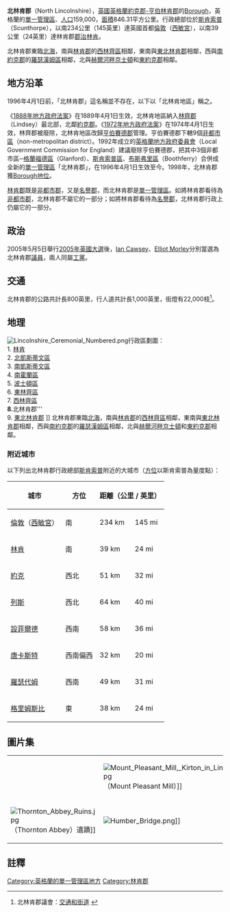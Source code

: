 {{NoteTA
|1=zh-cn:约克郡东区;zh-hk:東約克郡;zh-tw:約克郡東瑞丁
|2=zh-cn:赫尔河畔金斯顿;zh-hk:赫爾河畔京士頓;zh-tw:赫爾河畔京斯頓
|3=zh-cn:利兹; zh-hk:列斯; zh-tw:里茲
|4=zh-cn:设菲尔德;zh-hk:設菲爾德;zh-tw:雪菲爾
}}
{{Infobox UK district
|中文名 = 北林肯郡
|name = North Lincolnshire
|image_skyline = Market Place, Brigg.jpg
|image_caption = [[布里格|布里格]]（Brigg）市中心
|image_map = EnglandNorthLincolnshire.png
|mapsize=200px
|map_caption = 北林肯郡在[[英格蘭|英格蘭]]的位置
|status  = [[單一管理區|單一管理區]]<br>[[Borough|Borough]]
|country = [[英格蘭|英格蘭]]
|region  = [[約克郡-亨伯|約克郡-亨伯]]
|admincounty  = [[林肯郡|林肯郡]]
|area   = 第41<br>846.31 km²
|adminhq = [[斯肯索普|斯肯索普]]
|onscode = 00FD
|density_rank = 第266
|ethnicity = 96.5% [[白人|白人]]<br>2.0% [[南亞|南亞]]裔<ref>[http://www.neighbourhood.statistics.gov.uk/dissemination/LeadTableView.do?a=3&b=276824&c=north+lincolnshire&d=13&e=13&g=392382&i=1001x1003x1004&m=0&r=1&s=1206654685968&enc=1&dsFamilyId=1812 Neighbourhood.statistics.gov.uk]</ref>
|politics = 北林肯郡議會
|website=[https://web.archive.org/web/20160122041738/http://www.northlincs.gov.uk/ Northlincs.gov.uk]
|leadership = Leader & Cabinet
|executive  = {{English district control|ONS=00FD}}
|mayor  = 
|mp  = [[Ian_Cawsey|Ian Cawsey]] [[工黨_(英國)|工黨]]<br>[[Elliot_Morley|Elliot Morley]] 工黨
|year = 2005年
}}
'''北林肯郡'''（North Lincolnshire），[[英國|英國]][[英格蘭|英格蘭]][[約克郡-亨伯|約克郡-亨伯]][[林肯郡|林肯郡]]的[[英國的自治市鎮|Borough]]，英格蘭的[[單一管理區|單一管理區]]、[[人口|人口]]159,000，[[面積|面積]]846.31平方公里。行政總部位於[[斯肯索普|斯肯索普]]（Scunthorpe），以南234公里（145英里）達英國首都[[倫敦|倫敦]]（[[西敏宮|西敏宮]]），以南39公里（24英里）達林肯郡[[郡治|郡治]][[林肯_(林肯郡)|林肯]]。

北林肯郡東臨[[北海_(大西洋)|北海]]，南與[[林肯郡|林肯郡]]的[[西林齊區|西林齊區]]相鄰，東南與[[東北林肯郡|東北林肯郡]]相鄰，西與[[南約克郡|南約克郡]]的[[羅瑟漢姆區|羅瑟漢姆區]]相鄰，北與[[赫爾河畔京士頓|赫爾河畔京士頓]]和[[東約克郡|東約克郡]]相鄰。

==地方沿革==
1996年4月1日前，「北林肯郡」這名稱並不存在，以下以「北林肯地區」稱之。

《[[1888年地方政府法案|1888年地方政府法案]]》在1889年4月1日生效，北林肯地區納入[[林齊郡|林齊郡]]（Lindsey）最北部，北鄰[[約克郡|約克郡]]。《[[1972年地方政府法案|1972年地方政府法案]]》在1974年4月1日生效，林齊郡被廢除，北林肯地區改歸[[亨伯賽德郡|亨伯賽德郡]]管理。亨伯賽德郡下轄9個[[非都市區|非都市區]]（non-metropolitan district）。1992年成立的[[英格蘭地方政府委員會_(1992年)|英格蘭地方政府委員會]]（Local Government Commission for England）建議廢除亨伯賽德郡，把其中3個非都市區─[[格蘭福德區|格蘭福德區]]（Glanford）、[[斯肯索普|斯肯索普區]]、[[布斯弗里區|布斯弗里區]]（Boothferry）合併成全新的[[單一管理區|單一管理區]]「北林肯郡」，在1996年4月1日生效至今。1998年，北林肯郡獲[[英國的自治市鎮|Borough地位]]。

[[林肯郡|林肯郡]]既是[[非都市郡|非都市郡]]，又是[[名譽郡|名譽郡]]，而北林肯郡是[[單一管理區|單一管理區]]。如將林肯郡看待為[[非都市郡|非都市郡]]，北林肯郡不屬它的一部分；如將林肯郡看待為[[名譽郡|名譽郡]]，北林肯郡行政上仍屬它的一部分。

==政治==
2005年5月5日舉行[[2005年英國大選|2005年英國大選]]後，[[Ian_Cawsey|Ian Cawsey]]、[[Elliot_Morley|Elliot Morley]]分別當選為北林肯郡[[議員|議員]]，兩人同屬[[工黨_(英國)|工黨]]。

==交通==
北林肯郡的公路共計長800英里，行人道共計長1,000英里，街燈有22,000枝<ref>北林肯郡議會：[http://www.northlincs.gov.uk/NorthLincs/Transportandstreets/ 交通和街道] {{Wayback|url=http://www.northlincs.gov.uk/NorthLincs/Transportandstreets/ |date=20080720032649 }}</ref>。

{{clear}}

==地理==
[[File:Lincolnshire_Ceremonial_Numbered.png|thumb]]行政區劃圖：<br>
1. [[林肯_(林肯郡)|林肯]]<br>
2. [[北凱斯蒂文區|北凱斯蒂文區]]<br>
3. [[南凱斯蒂文區|南凱斯蒂文區]]<br>
4. [[南霍蘭區|南霍蘭區]]<br>
5. [[波士頓區|波士頓區]]<br>
6. [[東林齊區|東林齊區]]<br>
7. [[西林齊區|西林齊區]]<br>
'''8. '''北林肯郡'''<br>
9. [[東北林肯郡|東北林肯郡]]
]]
北林肯郡東臨[[北海_(大西洋)|北海]]，南與[[林肯郡|林肯郡]]的[[西林齊區|西林齊區]]相鄰，東南與[[東北林肯郡|東北林肯郡]]相鄰，西與[[南約克郡|南約克郡]]的[[羅瑟漢姆區|羅瑟漢姆區]]相鄰，北與[[赫爾河畔京士頓|赫爾河畔京士頓]]和[[東約克郡|東約克郡]]相鄰。

===附近城市===
以下列出北林肯郡行政總部[[斯肯索普|斯肯索普]]附近的大城市（[[方位|方位]]以斯肯索普為量度點）：
{| class=wikitable
|-
!城市||方位|| colspan="2" | 距離（公里 / 英里）||備註
|-
|[[倫敦|倫敦]]（[[西敏宮|西敏宮]]）||南||234 km||145 mi||英國首都
|-
|[[林肯_(林肯郡)|林肯]]||南||39 km||24 mi||[[林肯郡|林肯郡]][[郡治|郡治]]
|-
|[[約克|約克]]||西北||51 km||32 mi||位於[[北約克郡|北約克郡]]
|-
|[[列斯|列斯]]||西北||64 km||40 mi||位於[[西約克郡|西約克郡]]
|-
|[[設菲爾德|設菲爾德]]||西南||58 km||36 mi||位於[[南約克郡|南約克郡]]
|-
|[[唐卡斯特|唐卡斯特]]||西南偏西||32 km||20 mi||位於[[南約克郡|南約克郡]]
|-
|[[羅瑟代姆|羅瑟代姆]]||西南||49 km||31 mi||位於[[南約克郡|南約克郡]]
|-
|[[格里姆斯比|格里姆斯比]]||東||38 km||24 mi||[[東北林肯郡|東北林肯郡]]行政總部
|}

{{clear}}

==圖片集==
{|
|<!-- 檔案不存在 [[File:St_Hybald|thumb]] -->
|[[File:Mount_Pleasant_Mill,_Kirton_in_Lindsey.jpg|thumb]]（Mount Pleasant Mill）]]
|-
|[[File:Thornton_Abbey_Ruins.jpg|thumb]]（Thornton Abbey）遺蹟]]
|[[File:Humber_Bridge.png|thumb]]]]
|}

==註釋==
{{reflist}}

{{英国行政区划}}
{{England unitary authority}}

{{DEFAULTSORT:North Lincolnshire}}
[[Category:英格蘭的單一管理區地方|Category:英格蘭的單一管理區地方]]
[[Category:林肯郡|Category:林肯郡]]